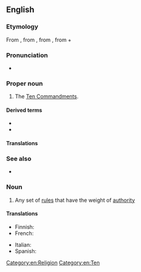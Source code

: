 {{also|decalogue|décalogue|Décalogue}}

==English==
{{wikipedia}}

===Etymology===
From {{etyl|frm|en}} {{m|frm|Décalogue}}, from {{etyl|la|en}} {{m|frm|decalogus}}, from {{etyl|grc|en}} {{m|grc|δεκάλογος}}, from {{m|grc|δέκα||ten}} + {{m|grc|λόγος||statement}}

===Pronunciation===
* {{a|UK}} {{IPA|/ˈdɛkəlɒɡ/|lang=en}}

===Proper noun===
{{en-proper noun}}

# The [[Ten Commandments]].

====Derived terms====
* {{l|en|Ethical Decalogue}}
* {{l|en|Ritual Decalogue}}

====Translations====
{{trans-see|the Ten Commandments|Ten Commandments}}

===See also===
* {{l|en|Ennealogue||the [[Nine Commandments]]}}

===Noun===
{{en-noun}}

# Any set of [[rule]]s that have the weight of [[authority]]

====Translations====
{{trans-top|set of rules}}
* Finnish: {{t|fi|käskyt}}
* French: {{t+|fr|décalogue|m}}
{{trans-mid}}
* Italian: {{t|it|decalogo|m}}
* Spanish: {{t+|es|decálogo|m}}
{{trans-bottom}}

[[Category:en:Religion]]
[[Category:en:Ten]]